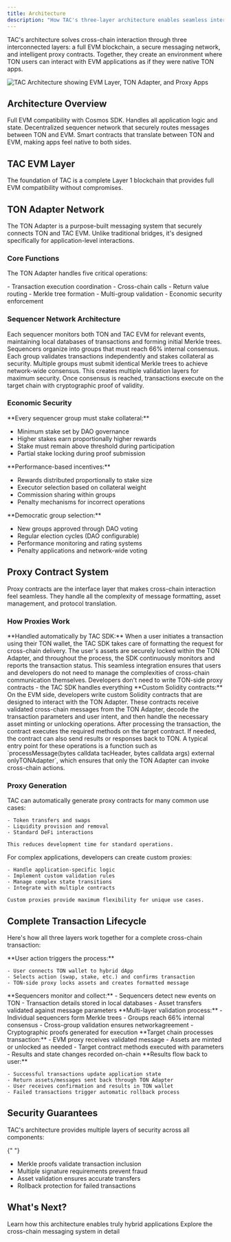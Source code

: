 ```yaml
---
title: Architecture
description: "How TAC's three-layer architecture enables seamless interaction between TON and EVM ecosystems"
---
```


TAC's architecture solves cross-chain interaction through three interconnected layers: a full EVM blockchain, a secure messaging network, and intelligent proxy contracts. Together, they create an environment where TON users can interact with EVM applications as if they were native TON apps.

<Frame caption="TAC's three-layer architecture connecting TON users with EVM applications">
  <img
    src="/images/architecture-2.png"
    alt="TAC Architecture showing EVM Layer, TON Adapter, and Proxy Apps"
  />
</Frame>

## Architecture Overview

<Columns cols={3}>
  <Card title="TAC EVM Layer" icon="blocks"> Full EVM compatibility with Cosmos SDK. Handles all application logic and state. </Card>

<Card title="TON Adapter" icon="arrow-left-right">
  Decentralized sequencer network that securely routes messages between TON and
  EVM.
</Card>

  <Card title="Proxy Contracts" icon="code">
    Smart contracts that translate between TON and EVM, making apps feel native to both sides.
  </Card>
</Columns>

## TAC EVM Layer

The foundation of TAC is a complete Layer 1 blockchain that provides full EVM compatibility without compromises.

## TON Adapter Network

The TON Adapter is a purpose-built messaging system that securely connects TON and TAC EVM. Unlike traditional bridges, it's designed specifically for application-level interactions.

### Core Functions

The TON Adapter handles five critical operations:

<Columns cols={2}>
  <Card title="Message Operations" icon="message-circle">
    - Transaction execution coordination 
    - Cross-chain calls 
    - Return value routing 
  </Card>

  <Card title="Consensus Operations" icon="handshake">
   - Merkle tree formation 
   - Multi-group validation 
   - Economic security enforcement 
  </Card>
</Columns>

### Sequencer Network Architecture

<Steps>
  <Step title="Individual Sequencers" icon="server">
    Each sequencer monitors both TON and TAC EVM for relevant events,
    maintaining local databases of transactions and forming initial Merkle
    trees.
  </Step>

<Step title="Sequencer Groups" icon="users">
  Sequencers organize into groups that must reach 66% internal consensus. Each
  group validates transactions independently and stakes collateral as security.
</Step>

<Step title="Network Consensus" icon="handshake">
  Multiple groups must submit identical Merkle trees to achieve network-wide
  consensus. This creates multiple validation layers for maximum security.
</Step>

  <Step title="Execution" icon="play">
    Once consensus is reached, transactions execute on the target chain with
    cryptographic proof of validity.
  </Step>
</Steps>

### Economic Security

<Accordion title="Stake Requirements" icon="coins">
**Every sequencer group must stake collateral:**

- Minimum stake set by DAO governance
- Higher stakes earn proportionally higher rewards
- Stake must remain above threshold during participation
- Partial stake locking during proof submission

</Accordion>

<Accordion title="Reward Distribution" icon="chart-line">
**Performance-based incentives:**

- Rewards distributed proportionally to stake size
- Executor selection based on collateral weight
- Commission sharing within groups
- Penalty mechanisms for incorrect operations

</Accordion>

<Accordion title="Governance & Elections" icon="vote">
**Democratic group selection:**

- New groups approved through DAO voting
- Regular election cycles (DAO configurable)
- Performance monitoring and rating systems
- Penalty applications and network-wide voting

</Accordion>

## Proxy Contract System

Proxy contracts are the interface layer that makes cross-chain interaction feel seamless. They handle all the complexity of message formatting, asset management, and protocol translation.

### How Proxies Work

<Tabs>
  <Tab title="TON Side">
    **Handled automatically by TAC SDK:** When a user initiates a transaction using their TON wallet, the TAC SDK takes care of formatting the request for cross-chain delivery. The user's assets are securely locked within the TON Adapter, and throughout the process, the SDK continuously monitors and reports the transaction status. This seamless integration ensures that users and developers do not need to manage the complexities of cross-chain communication themselves.
    <Note>
      Developers don't need to write TON-side proxy contracts - the TAC SDK
      handles everything
    </Note>
  </Tab>

  <Tab title="EVM Side">
    **Custom Solidity contracts:** On the EVM side, developers write custom Solidity contracts that are designed to interact with the TON Adapter. These contracts receive validated cross-chain messages from the TON Adapter, decode the transaction parameters and user intent, and then handle the necessary asset minting or unlocking operations. After processing the transaction, the contract executes the required methods on the target contract. If needed, the contract can also send results or responses back to TON. A typical entry point for these operations is a function such as `processMessage(bytes calldata tacHeader, bytes calldata args) external onlyTONAdapter`, which ensures that only the TON Adapter can invoke cross-chain actions.
   
  
  </Tab>
</Tabs>

### Proxy Generation

<AccordionGroup>
  <Accordion title="Automatic Proxy Creation" icon="wand-sparkles">
    TAC can automatically generate proxy contracts for many common use cases: 
    
    - Token transfers and swaps 
    - Liquidity provision and removal 
    - Standard DeFi interactions
    
    This reduces development time for standard operations.
  </Accordion>

  <Accordion title="Custom Proxy Development" icon="code">
    For complex applications, developers can create custom proxies: 
    
    - Handle application-specific logic 
    - Implement custom validation rules 
    - Manage complex state transitions 
    - Integrate with multiple contracts 
    
    Custom proxies provide maximum flexibility for unique use cases.
  </Accordion>
</AccordionGroup>

## Complete Transaction Lifecycle

Here's how all three layers work together for a complete cross-chain transaction:

<Steps>
  <Step title="Initiation (TON)" icon="play">
    **User action triggers the process:** 
    
    - User connects TON wallet to hybrid dApp 
    - Selects action (swap, stake, etc.) and confirms transaction 
    - TON-side proxy locks assets and creates formatted message
  </Step>

<Step title="Detection (TON Adapter)" icon="radar">
  **Sequencers monitor and collect:** - Sequencers detect new events on TON -
  Transaction details stored in local databases - Asset transfers validated
  against message parameters
</Step>

<Step title="Consensus (TON Adapter)" icon="handshake">
  **Multi-layer validation process:** - Individual sequencers form Merkle trees
  - Groups reach 66% internal consensus - Cross-group validation ensures
  networkagreement - Cryptographic proofs generated for execution
</Step>

<Step title="Execution (TAC EVM)" icon="settings">
  **Target chain processes transaction:** - EVM proxy receives validated message
  - Assets are minted or unlocked as needed - Target contract methods executed
  with parameters - Results and state changes recorded on-chain
</Step>

  <Step title="Completion (Full Circle)" icon="check">
    **Results flow back to user:** 
    
    - Successful transactions update application state 
    - Return assets/messages sent back through TON Adapter 
    - User receives confirmation and results in TON wallet 
    - Failed transactions trigger automatic rollback process
  </Step>
</Steps>

## Security Guarantees

TAC's architecture provides multiple layers of security across all components:

{" "}

<Card title="Message Security" icon="shield-check">

- Merkle proofs validate transaction inclusion
- Multiple signature requirements prevent fraud
- Asset validation ensures accurate transfers
- Rollback protection for failed transactions

</Card>

## What's Next?

<CardGroup cols={2}>
  <Card
    title="Hybrid dApps"
    icon="blocks"
    href="/core-concepts/overview/hybrid-dapps"
  >
    Learn how this architecture enables truly hybrid applications
  </Card>
  <Card
    title="TON Adapter Deep Dive"
    icon="arrow-left-right"
    href="/core-concepts/components/ton-adapter"
  >
    Explore the cross-chain messaging system in detail
  </Card>
</CardGroup>
